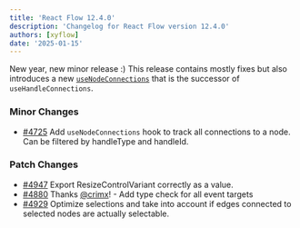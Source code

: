```yaml
---
title: 'React Flow 12.4.0'
description: 'Changelog for React Flow version 12.4.0'
authors: [xyflow]
date: '2025-01-15'
---
```


New year, new minor release :) This release contains mostly fixes but also introduces a new [`useNodeConnections`](/api-reference/hooks/use-node-connections) that is the successor of `useHandleConnections`.

### Minor Changes

- [#4725](https://github.com/xyflow/xyflow/pull/4725) Add `useNodeConnections` hook to track all connections to a node. Can be filtered by handleType and handleId.

### Patch Changes

- [#4947](https://github.com/xyflow/xyflow/pull/4947) Export ResizeControlVariant correctly as a value.
- [#4880](https://github.com/xyflow/xyflow/pull/4880) Thanks [@crimx](https://github.com/crimx)! - Add type check for all event targets
- [#4929](https://github.com/xyflow/xyflow/pull/4929) Optimize selections and take into account if edges connected to selected nodes are actually selectable.
